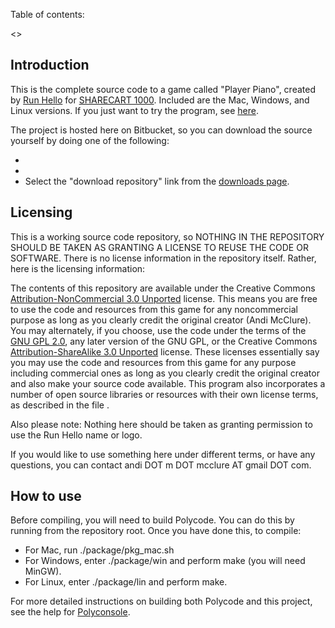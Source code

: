 Table of contents:

<<toc>>

== Introduction ==

This is the complete source code to a game called "Player Piano", created by [[http://runhello.com/|Run Hello]] for [[http://sharecart1000.com|SHARECART 1000]]. Included are the Mac, Windows, and Linux versions. If you just want to try the program, see [[http://msm.runhello.com/p/899|here]].

The project is hosted here on Bitbucket, so you can download the source yourself by doing one of the following:

* {{{hg clone https://bitbucket.org/runhello/sharecart}}}
* {{{svn co https://bitbucket.org/runhello/sharecart/trunk}}}
* Select the "download repository" link from the [[https://bitbucket.org/runhello/sharecart/downloads|downloads page]].

== Licensing ==

This is a working source code repository, so NOTHING IN THE REPOSITORY SHOULD BE TAKEN AS GRANTING A LICENSE TO REUSE THE CODE OR SOFTWARE. There is no license information in the repository itself. Rather, here is the licensing information:

The contents of this repository are available under the Creative Commons [[http://creativecommons.org/licenses/by-nc/3.0/|Attribution-NonCommercial 3.0 Unported]] license. This means you are free to use the code and resources from this game for any noncommercial purpose as long as you clearly credit the original creator (Andi McClure). You may alternately, if you choose, use the code under the terms of the [[http://www.gnu.org/licenses/gpl-2.0.html|GNU GPL 2.0]], any later version of the GNU GPL, or the Creative Commons [[http://creativecommons.org/licenses/by-sa/3.0/|Attribution-ShareAlike 3.0 Unported]] license. These licenses essentially say you may use the code and resources from this game for any purpose including commercial ones as long as you clearly credit the original creator and also make your source code available. This program also incorporates a number of open source libraries or resources with their own license terms, as described in the file {{{package/readme.txt}}}.

Also please note: Nothing here should be taken as granting permission to use the Run Hello name or logo.

If you would like to use something here under different terms, or have any questions, you can contact andi DOT m DOT mcclure AT gmail DOT com.

== How to use ==

Before compiling, you will need to build Polycode. You can do this by running {{{./manage.py load -b -d --bindings-only --no-tools}}} from the repository root. Once you have done this, to compile:

* For Mac, run ./package/pkg_mac.sh
* For Windows, enter ./package/win and perform make (you will need MinGW).
* For Linux, enter ./package/lin and perform make.

For more detailed instructions on building both Polycode and this project, see the help for [[https://bitbucket.org/runhello/polyconsole|Polyconsole]].